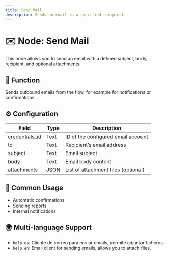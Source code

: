 ```yaml
---
title: Send Mail
description: Sends an email to a specified recipient.
---
```


# ✉️ Node: Send Mail

This node allows you to send an email with a defined subject, body, recipient, and optional attachments.

## 🧩 Function
Sends outbound emails from the flow, for example for notifications or confirmations.

## ⚙️ Configuration

| Field           | Type  | Description                                        |
|-----------------|-------|----------------------------------------------------|
| credentials_id  | Text  | ID of the configured email account                 |
| to              | Text  | Recipient’s email address                          |
| subject         | Text  | Email subject                                      |
| body            | Text  | Email body content                                 |
| attachments     | JSON  | List of attachment files (optional)                |

## 📝 Common Usage
- Automatic confirmations  
- Sending reports  
- Internal notifications  

## 🌍 Multi-language Support
- `help.es`: Cliente de correo para enviar emails, permite adjuntar ficheros.  
- `help.en`: Email client for sending emails, allows you to attach files.  

